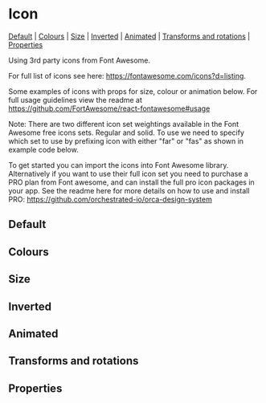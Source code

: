 
# Icon

[Default](#default) | [Colours](#colours) | [Size](#size) | [Inverted](#inverted) | [Animated](#animated) | [Transforms and rotations](#transforms-and-rotations) | [Properties](#properties)

Using 3rd party icons from Font Awesome.

For full list of icons see here: <https://fontawesome.com/icons?d=listing>.

Some examples of icons with props for size, colour or animation below. For full usage guidelines view the readme at https://github.com/FortAwesome/react-fontawesome#usage

Note: There are two different icon set weightings available in the Font Awesome free icons sets. Regular and solid. To use we need to specify which set to use by prefixing icon with either "far" or "fas" as shown in example code below.

To get started you can import the icons into Font Awesome library. Alternatively if you want to use their full icon set you need to purchase a PRO plan from Font awesome, and can install the full pro icon packages in your app. See the readme here for more details on how to use and install PRO: <https://github.com/orchestrated-io/orca-design-system>

## Default

<Preview>
  <Story id="components-icon--default-icon" />
</Preview>

## Colours

<Preview>
  <Story id="components-icon--coloured-icon" />
</Preview>

## Size

<Preview>
  <Story id="components-icon--icon-size" />
</Preview>

## Inverted

<Preview>
  <Story id="components-icon--inverted-icons" />
</Preview>

## Animated

<Preview>
  <Story id="components-icon--animated-icons" />
</Preview>

## Transforms and rotations

<Preview>
  <Story id="components-icon--transforms-and-rotations" />
</Preview>

## Properties

<Props of={Icon} />
